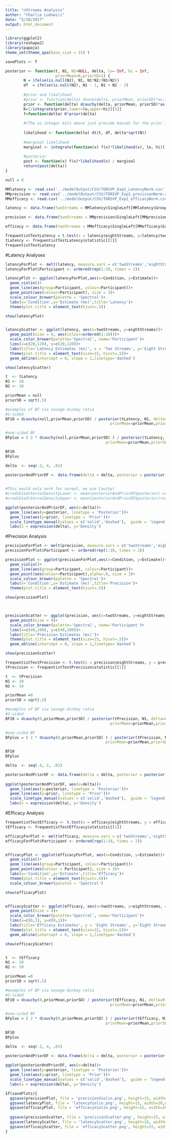 ```yaml
---
title: "nStreams Analysis"
author: "Charlie Ludowici"
date: "5/18/2017"
output: html_document
---
```


```r
library(ggplot2)
library(reshape2)
library(papaja)
theme_set(theme_apa(base_size = 15) ) 

savePlots <- T

posterior <- function(t, N1, N2=NULL, delta, lo=-Inf, hi = Inf,
                      priorMean=0,priorSD=1) {
        N = ifelse(is.null(N2), N1, N1*N2/(N1+N2))
        df  = ifelse(is.null(N2), N1 - 1, N1 + N2 - 2)
        
        #prior and likelihood
        #prior <- function(delta) dnorm(delta, priorMean, priorSD)*as.integer(delta >= lo)*as.integer(delta <= hi) 
        prior <- function(delta) dcauchy(delta, priorMean, priorSD)*as.integer(delta >= lo)*as.integer(delta <= hi) 
        K=1/integrate(prior,lower=lo,upper=hi)[[1]]
        f=function(delta) K*prior(delta)
        
        #(The as.integer bits above just provide bounds for the prior if you want them)
      
        likelihood <- function(delta) dt(t, df, delta*sqrt(N))
        
        #marginal likelihood
        marginal <- integrate(function(x) f(x)*likelihood(x), lo, hi)[[1]]
        
        #posterior
        post <- function(x) f(x)*likelihood(x) / marginal
        return(post(delta))
}


```

```r

null = 0

MMlatency <- read.csv('../modelOutput/CSV/TGRSVP_Exp2_LatencyNorm.csv')
MMprecision <- read.csv('../modelOutput/CSV/TGRSVP_Exp2_precisionNorm.csv')
MMefficacy <- read.csv('../modelOutput/CSV/TGRSVP_Exp2_efficacyNorm.csv')

latency <- data.frame(twoStreams = MMlatency$SingleLeft[MMlatency$Group == 1], eightStreams = MMlatency$SingleLeft[MMlatency$Group == 2])

precision <- data.frame(twoStreams = MMprecision$SingleLeft[MMprecision$Group == 1], eightStreams = MMprecision$SingleLeft[MMprecision$Group == 2])

efficacy <- data.frame(twoStreams = MMefficacy$SingleLeft[MMefficacy$Group == 1], eightStreams = MMefficacy$SingleLeft[MMefficacy$Group == 2])

frequentistTestLatency = t.test(x = latency$eightStreams, y=latency$twoStreams, paired = T)
tLatency <- frequentistTestLatency$statistic[[1]]
frequentistTestLatency
```

#Latency Analyses

```r
latencyForPlot <- melt(latency, measure.vars = c('twoStreams','eightStreams'),variable.name = 'Condition', value.name = 'Estimate')
latencyForPlot$Participant <- ordered(rep(1:10, times = 2))

latencyPlot <- ggplot(latencyForPlot,aes(x=Condition, y=Estimate))+
  geom_violin()+
  geom_line(aes(group=Participant, colour=Participant))+
  geom_point(aes(colour=Participant), size = 3)+
  scale_colour_brewer(palette = 'Spectral')+
  labs(x='Condition',y='Estimate (ms)',title='Latency')+
  theme(plot.title = element_text(hjust=.5))

show(latencyPlot)


latencyScatter <- ggplot(latency, aes(x=twoStreams, y=eightStreams))+
  geom_point(size = 4, aes(colour=ordered(1:10)))+
  scale_color_brewer(palette='Spectral', name='Participant')+
  lims(x=c(20,120), y=c(20,120))+
  labs(title='Latency Estimates (ms)', x = 'Two Streams', y='Eight Streams')+
  theme(plot.title = element_text(size=15, hjust=.5))+
  geom_abline(intercept = 0, slope = 1,linetype='dashed')

show(latencyScatter)

t  <- tLatency
N1 <- 10
N2 <- 10

priorMean = null
priorSD = sqrt(.5)

#examples of BF via savage-dickey ratio
#2-sided
BF10 = dcauchy(null,priorMean,priorSD) / posterior(tLatency, N1, delta=null,
                                              priorMean=priorMean,priorSD=priorSD)

#one-sided BF
BFplus = ( 2 * dcauchy(null,priorMean,priorSD) ) / posterior(tLatency, N1, delta=null, lo=0,
                                            priorMean=priorMean,priorSD=priorSD)

BF10
BFplus

delta  <- seq(-2, 4, .01)

posteriorAndPriorDF <- data.frame(delta = delta, posterior = posterior(t,N1,delta=delta,
                                                                       priorMean=priorMean,priorSD=priorSD), prior = dcauchy(delta, priorMean,priorSD))

#This would only work for normal, we use Cauchy!
#credibleIntervalDensityLower <- mean(posteriorAndPriorDF$posterior)-sd(posteriorAndPriorDF$posterior)*1.96
#credibleIntervalDensityUpper <- mean(posteriorAndPriorDF$posterior)+sd(posteriorAndPriorDF$posterior)*1.96

ggplot(posteriorAndPriorDF, aes(x=delta))+
  geom_line(aes(y=posterior, linetype = 'Posterior'))+
  geom_line(aes(y=prior, linetype = 'Prior'))+
  scale_linetype_manual(values = c('solid','dashed'),  guide = 'legend', name = NULL)+
  labs(x = expression(delta), y='Density')
```

#Precision Analysis

```r
precisionForPlot <- melt(precision, measure.vars = c('twoStreams','eightStreams'),variable.name = 'Condition', value.name = 'Estimate')
precisionForPlot$Participant <- ordered(rep(1:10, times = 2))

precisionPlot <- ggplot(precisionForPlot,aes(x=Condition, y=Estimate))+
  geom_violin()+
  geom_line(aes(group=Participant, colour=Participant))+
  geom_point(aes(colour=Participant),alpha=.8, size = 3)+
  scale_colour_brewer(palette = 'Spectral')+
  labs(x='Condition',y='Estimate (ms)',title='Precision')+
  theme(plot.title = element_text(hjust=.5))

show(precisionPlot)



precisionScatter <- ggplot(precision, aes(x=twoStreams, y=eightStreams, colour=ordered(1:10)))+
  geom_point(size = 4)+
  scale_color_brewer(palette='Spectral', name='Participant')+
  lims(x=c(40,100), y=c(40,100))+
  labs(title='Precision Estimates (ms)')+
  theme(plot.title = element_text(size=15, hjust=.5))+
  geom_abline(intercept = 0, slope = 1,linetype='dashed')

show(precisionScatter)

frequentistTestPrecision <- t.test(x = precision$eightStreams, y = precision$twoStreams, paired = T)
tPrecision <- frequentistTestPrecision$statistic[[1]]

t  <- tPrecision
N1 <- 10
N2 <- 10

priorMean =0
priorSD = sqrt(.5)

#examples of BF via savage-dickey ratio
#2-sided
BF10 = dcauchy(0,priorMean,priorSD) / posterior(tPrecision, N1, delta=0,
                                              priorMean=priorMean,priorSD=priorSD)

#one-sided BF
BFplus = ( 2 * dcauchy(0,priorMean,priorSD) ) / posterior(tPrecision, N1, delta=0, lo=0,
                                            priorMean=priorMean,priorSD=priorSD)

BF10
BFplus

delta  <- seq(-4, 2, .01)

posteriorAndPriorDF <- data.frame(delta = delta, posterior = posterior(t,N1,delta=delta,
                                                                       priorMean=priorMean,priorSD=priorSD), prior = dcauchy(delta, priorMean,priorSD))
ggplot(posteriorAndPriorDF, aes(x=delta))+
  geom_line(aes(y=posterior, linetype = 'Posterior'))+
  geom_line(aes(y=prior, linetype = 'Prior'))+
  scale_linetype_manual(values = c('solid','dashed'),  guide = 'legend', name = NULL)+
  labs(x = expression(delta), y='Density')


```

#Efficacy Analysis

```r
frequentistTestEfficacy <- t.test(x = efficacy$eightStreams, y = efficacy$twoStreams, paired = T)
tEfficacy <- frequentistTestEfficacy$statistic[[1]]

efficacyForPlot <- melt(efficacy, measure.vars = c('twoStreams','eightStreams'), variable.name = 'Condition',value.name = 'Estimate')
efficacyForPlot$Participant <- ordered(rep(1:10, times = 2))


efficacyPlot <- ggplot(efficacyForPlot, aes(x=Condition, y=Estimate))+
  geom_violin()+
  geom_line(aes(group=Participant, colour=Participant))+
  geom_point(aes(colour = Participant), size = 3)+
  labs(x='Condition',y='Estimate',title='Efficacy')+
  theme(plot.title = element_text(hjust=.5))+
  scale_colour_brewer(palette = 'Spectral')

show(efficacyPlot)


efficacyScatter <- ggplot(efficacy, aes(x=twoStreams, y=eightStreams, colour=ordered(1:10)))+
  geom_point(size = 4)+
  scale_color_brewer(palette='Spectral', name='Participant')+
  lims(x=c(0,1), y=c(0,1))+
  labs(title='Efficacy Estimates', y = 'Eight Streams', y='Eight Streams')+
  theme(plot.title = element_text(size=15, hjust=.5))+
  geom_abline(intercept = 0, slope = 1,linetype='dashed')

show(efficacyScatter)


t  <- tEfficacy
N1 <- 10
N2 <- 10

priorMean =0
priorSD = sqrt(.5)

#examples of BF via savage-dickey ratio
#2-sided
BF10 = dcauchy(0,priorMean,priorSD) / posterior(tEfficacy, N1, delta=0,
                                              priorMean=priorMean,priorSD=priorSD)

#one-sided BF
BFplus = ( 2 * dcauchy(0,priorMean,priorSD) ) / posterior(tEfficacy, N1, delta=0, lo=0,
                                            priorMean=priorMean,priorSD=priorSD)

BF10
BFplus

delta  <- seq(-2, 4, .01)

posteriorAndPriorDF <- data.frame(delta = delta, posterior = posterior(t,N1,delta=delta,
                                                                       priorMean=priorMean,priorSD=priorSD), prior = dcauchy(delta, priorMean,priorSD))
ggplot(posteriorAndPriorDF, aes(x=delta))+
  geom_line(aes(y=posterior, linetype = 'Posterior'))+
  geom_line(aes(y=prior, linetype = 'Prior'))+
  scale_linetype_manual(values = c('solid','dashed'),  guide = 'legend', name = NULL)+
  labs(x = expression(delta), y='Density')


```

```r
if(savePlots){
  ggsave(precisionPlot, file = 'precisionViolin.png', height=15, width=20,units='cm')
  ggsave(latencyPlot, file = 'latencyViolin.png', height=15, width=20,units='cm')
  ggsave(efficacyPlot, file = 'efficacyViolin.png', height=15, width=20,units='cm')
  
  ggsave(precisionScatter, file = 'precisionScatter.png', height=15, width=20,units='cm')
  ggsave(latencyScatter, file = 'latencyScatter.png', height=15, width=20,units='cm')
  ggsave(efficacyScatter, file = 'efficacyScatter.png', height=15, width=20,units='cm')
}
```